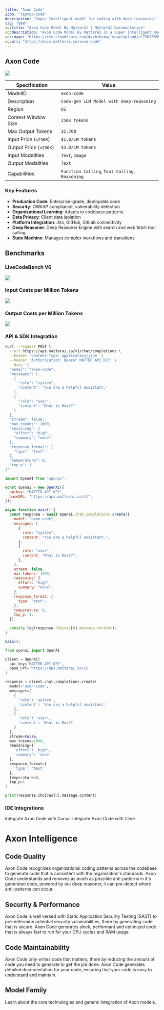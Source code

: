 ```yaml
---
title: "Axon Code"
icon: "laptop-code"
description: "Super Intelligent model for coding with deep reasoning"
tag: "NEW"
og:title: "Axon Code Model By MatterAI | MatterAI Documentation"
og:description: "Axon Code Model By MatterAI is a super intelligent model for coding with deep reasoning"
og:image: "https://res.cloudinary.com/dxvbskvxm/image/upload/v1758260554/axon-code_babbba.png"
og:url: "https://docs.matterai.so/axon-code"
---
```


## Axon Code

<Frame>
  <img src="/images/axon/axon-code.png" className="block" />
</Frame>

| Specification          | Value                                           |
| ---------------------- | ----------------------------------------------- |
| ModelID                | `axon-code`                                     |
| Description            | `Code-gen LLM Model with deep-reasoning`        |
| Region                 | `US`                                            |
| Context Window Size    | `256K tokens`                                   |
| Max Output Tokens      | `32,768`                                        |
| Input Price (`<256K`)  | `$1.0/1M tokens`                                |
| Output Price (`<256K`) | `$3.0/1M tokens`                                |
| Input Modalities       | `Text`, `Image`                                 |
| Output Modalities      | `Text`                                          |
| Capabilities           | `Function Calling`, `Tool Calling`, `Reasoning` |

### Key Features

- **Production Code**: Enterprise-grade, deployable code
- **Security**: OWASP compliance, vulnerability detection
- **Organizational Learning**: Adapts to codebase patterns
- **Data Privacy**: Client data isolation
- **Platform Integration**: Jira, GitHub, GitLab connectivity
- **Deep Reasoner**: Deep Reasoner Engine with search and web fetch tool calling
- **State Machine**: Manages complex workflows and transitions

## Benchmarks

### LiveCodeBench V6

<Frame>
  <img src="/images/axon/lcb.png" className="block" />
</Frame>

### Input Costs per Million Tokens

<Frame>
  <img src="/images/axon/input-costs.png" className="block" />
</Frame>

### Output Costs per Million Tokens

<Frame>
  <img src="/images/axon/output-costs.png" className="block" />
</Frame>

### API & SDK Integration

<CodeGroup>

```bash cURL
curl --request POST \
  --url https://api.matterai.so/v1/chat/completions \
  --header 'Content-Type: application/json' \
  --header 'Authorization: Bearer MATTER_API_KEY' \
  --data '{
  "model": "axon-code",
  "messages": [
    {
      "role": "system",
      "content": "You are a helpful assistant."
    },
    {
      "role": "user",
      "content": "What is Rust?"
    }
  ],
  "stream": false,
  "max_tokens": 1000,
  "reasoning": {
    "effort": "high",
    "summary": "none"
  },
  "response_format": {
    "type": "text"
  },
  "temperature": 0,
  "top_p": 1
}'
```

```javascript OpenAI NodeJS SDK
import OpenAI from "openai";

const openai = new OpenAI({
  apiKey: "MATTER_API_KEY",
  baseURL: "https://api.matterai.so/v1",
});

async function main() {
  const response = await openai.chat.completions.create({
    model: "axon-code",
    messages: [
      {
        role: "system",
        content: "You are a helpful assistant.",
      },
      {
        role: "user",
        content: "What is Rust?",
      },
    ],
    stream: false,
    max_tokens: 1000,
    reasoning: {
      effort: "high",
      summary: "none",
    },
    response_format: {
      type: "text",
    },
    temperature: 0,
    top_p: 1,
  });

  console.log(response.choices[0].message.content);
}

main();
```

```python OpenAI Python SDK
from openai import OpenAI

client = OpenAI(
  api_key='MATTER_API_KEY',
  base_url='https://api.matterai.so/v1'
)

response = client.chat.completions.create(
  model='axon-code',
  messages=[
    {
      'role': 'system',
      'content': 'You are a helpful assistant.'
    },
    {
      'role': 'user',
      'content': 'What is Rust?'
    }
  ],
  stream=False,
  max_tokens=1000,
  reasoning={
    'effort': 'high',
    'summary': 'none'
  },
  response_format={
    'type': 'text'
  },
  temperature=0,
  top_p=1
)

print(response.choices[0].message.content)
```

</CodeGroup>

### IDE Integrations

<CardGroup cols={2}>
  <Card
    title="Cursor IDE"
    icon="arrow-pointer"
    href="/coding-tools/editors/cursor"
  >
    Integrate Axon Code with Cursor
  </Card>
  <Card
    title="Cline VS Code"
    icon="message-bot"
    href="/coding-tools/editors/cline"
  >
    Integrate Axon Code with Cline
  </Card>
</CardGroup>

# Axon Intelligence

## Code Quality

<CardGroup cols={2}>
  <Card title="Pattern Recognition" icon="head-side-gear">
    Axon Code recognizes organizational coding patterns across the codebase to
    generate code that is consistent with the organization's standards.
  </Card>
  <Card title="Anti-Pattern Detection" icon="circle-xmark">
    Axon Code understands and removes as much as possible anti-patterns in it's
    generated code, powered by out deep reasoner, it can pre-detect where
    anti-patterns can occur.
  </Card>
</CardGroup>

## Security & Performance

<CardGroup cols={2}>
  <Card title="SAST" icon="shield-halved">
    Axon Code is well versed with Static Application Security Testing (SAST) to
    pre-determine potential security vulnerabilities, there by generating code
    that is secure.
  </Card>
  <Card title="Performance Optimization" icon="bolt">
    Axon Code generates sleek, performant and optimized code that is always fast
    to run for your CPU cycles and RAM usage.
  </Card>
</CardGroup>

## Code Maintainability

<CardGroup cols={2}>
  <Card title="Only Write Code That Matters" icon="square-code">
    Axon Code only writes code that matters, there by reducing the amount of
    code you need to generate to get the job done.
  </Card>
  <Card title="Documentation Generation" icon="file-check">
    Axon Code generates detailed documentation for your code, ensuring that your
    code is easy to understand and maintain.
  </Card>
</CardGroup>

## Model Family

<CardGroup cols={1}>
  <Card
    href="/axon-models"
    title="Axon Models Overview"
    img="https://res.cloudinary.com/dxvbskvxm/image/upload/v1758381085/axon-family_ykqtva.png"
  >
    Learn about the core technologies and general integration of Axon models.
  </Card>
</CardGroup>
